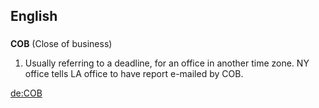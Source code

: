 ==English==

==={{Initialism}}===
'''COB''' (Close of business)
#Usually referring to a deadline, for an office in another time zone.  NY office tells LA office to have report e-mailed by COB.

[[de:COB]]
